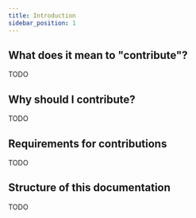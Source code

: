```yaml
---
title: Introduction
sidebar_position: 1
---
```


## What does it mean to "contribute"?

TODO

## Why should I contribute?

TODO

## Requirements for contributions

TODO

## Structure of this documentation

TODO
